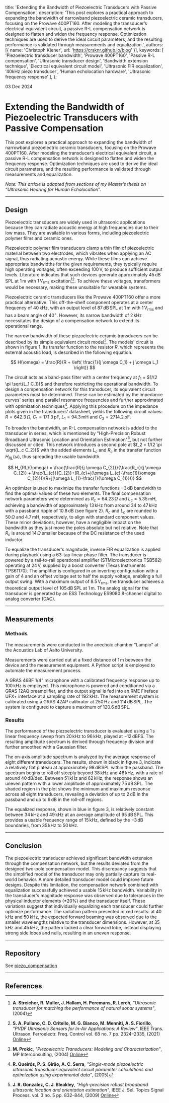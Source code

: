   title: 'Extending the Bandwidth of Piezoelectric Transducers with Passive Compensation',
  description: 'This post explores a practical approach to expanding the bandwidth of narrowband piezoelectric ceramic transducers, focusing on the Prowave 400PT160. After modeling the transducer’s electrical equivalent circuit, a passive R-L compensation network is designed to flatten and widen the frequency response. Optimization techniques are used to derive the ideal circuit parameters, and the resulting performance is validated through measurements and equalization.',
  authors: [{ name: 'Christoph Kiener', url: 'https://crsknr.github.io/blog' }],
  keywords: [
    'Piezoelectric transducer bandwidth',
    'Prowave 400PT160',
    'Passive R-L compensation',
    'Ultrasonic transducer design',
    'Bandwidth extension technique',
    'Electrical equivalent circuit model',
    'Ultrasonic FIR equalization',
    '40kHz piezo transducer',
    'Human echolocation hardware',
    'Ultrasonic frequency response'
  ],
};

03 Dec 2024

# Extending the Bandwidth of Piezoelectric Transducers with Passive Compensation

This post explores a practical approach to expanding the bandwidth of narrowband piezoelectric ceramic transducers, focusing on the Prowave 400PT160. After modeling the transducer’s electrical equivalent circuit, a passive R-L compensation network is designed to flatten and widen the frequency response. Optimization techniques are used to derive the ideal circuit parameters, and the resulting performance is validated through measurements and equalization.

*Note: This article is adapted from sections of my Master’s thesis on “Ultrasonic Hearing for Human Echolocation”.*

---

## Design

Piezoelectric transducers are widely used in ultrasonic applications because they can radiate acoustic energy at high frequencies due to their low mass. They are available in various forms, including piezoelectric polymer films and ceramic ones.
 
Piezoelectric polymer film transducers clamp a thin film of piezoelectric material between two electrodes, which vibrates when applying an AC signal, thus radiating acoustic energy. While these films can achieve appropriate bandwidths for the given requirements, they typically require high operating voltages, often exceeding $100\, \mathrm{V}$, to produce sufficient output levels. Literature indicates that such devices generate approximately $45\, \mathrm{dB\, SPL}$ at $1\, \mathrm{m}$ with  $1\, \mathrm{V_{rms}}$ excitation[^1][^2]. To achieve these voltages, transformers would be necessary, making these unsuitable for wearable systems.

Piezoelectric ceramic transducers like the Prowave 400PT160 offer a more practical alternative. This off-the-shelf component operates at a center frequency of $40\, \mathrm{kHz}$, with an output level of $87\, \mathrm{dB\, SPL}$ at $1\, \mathrm{m}$ with  $1\, \mathrm{V_{rms}}$ and has a beam angle of $40^\circ$. However, its narrow bandwidth of $2\, \mathrm{kHz}$ necessitates the design of a compensation network to extend its operational range.

The narrow bandwidth of these piezoelectric ceramic transducers can be described by its simple equivalent circuit model[^3]. The models' circuit is shown in figure 1. Its transfer function to the resistor $R$, which represents the external acoustic load, is described in the following equation.

$$
H(\omega) = \frac{R}{R + \left( \frac{1}{j \omega C_1} + j \omega L_1 \right)}
$$

<div className="w-full flex justify-center my-8">
  <Cover
    src="/blog/blog/compensating-piezoelectric-transducers/piezo_equivalent_circuit.svg"
    alt="Equivalent circuit of the piezoelectric transducer."
    caption="Figure 1: Equivalent circuit of the piezoelectric transducer."
  />
</div>

The circuit acts as a band-pass filter with a center frequency at $f_1$ = $1/(2 \pi \sqrt{L_1 C_1})$ and therefore restricting the operational bandwidth. To design a compensation network for this transducer, its equivalent circuit parameters must be determined. These can be estimated by the impedance curves' series and parallel resonance frequencies and further approximated with optimization techniques[^4]. Applying this procedure on the impedance plots given in the transducers' datasheet, yields the following circuit values: $R = 642.3\, \Omega$, $C_1 = 171.3\, \mathrm{pF}$, $L_1 = 94.3\, \mathrm{mH}$ and $C_2 = 2714.2\, \mathrm{pF}$.

To broaden the bandwidth, an R-L compensation network is added to the transducer in series, which is mentioned by "High-Precision Robust Broadband Ultrasonic Location and Orientation Estimation"[^5], but not further discussed or cited. This network introduces a second pole at $f_2 = 1/(2 \pi \sqrt{L_c C_2})$ with the added elements $L_c$ and $R_c$ in the transfer function $H_{RL}(\omega)$, thus spreading the usable bandwidth.

$$
H_{RL}(\omega) = \frac{\frac{R}{j \omega C_{2}}}{\frac{R_c}{j \omega C_{2}} + \frac{L_{c}}{C_{2}}+(R_{c}+j(\omega L_{c}-\frac{1}{\omega C_{2}}))(R+j(\omega L_{1}-\frac{1}{\omega C_{1}}))}
$$

An optimizer is used to maximize the transfer functions $-3\, \mathrm{dB}$ bandwidth to find the optimal values of these two elements. The final compensation network parameters were determined as $R_c = 64.23\, \Omega$ and $L_c = 5.35\, \mathrm{mH}$, achieving a bandwidth of approximately $13\, \mathrm{kHz}$ from around $34$ to $47\, \mathrm{kHz}$ with a passband ripple of $10.8\, \mathrm{dB}$ (see figure 2). $R_c$ and $L_c$ are rounded to $50\, \Omega$ and $4.7\, \mathrm{mH}$, respectively, to align with standard component values. These minor deviations, however, have a negligible impact on the bandwidth as they just move the poles absolute but not relative. Note that $R_c$ is around $14\, \Omega$ smaller because of the DC resistance of the used inductor.

<div className="w-full flex justify-center my-8">
  <Cover
    src="/blog/blog/compensating-piezoelectric-transducers/piezo_transfer_function.svg"
    alt="Compensated and uncompensated transfer function to the external acoustic load R of the Prowave 400PT160 after to the equivalent circuit model."
    caption="Figure 2: Compensated and uncompensated transfer function to the external acoustic load R of the Prowave 400PT160 after to the equivalent circuit model."
  />
</div>

To equalize the transducer's magnitude, inverse FIR equalization is applied during playback using a 63-tap linear phase filter. The transducer is powered by a rail-to-rail operational amplifier (STMicroelectronics TSB582) operating at $24\, \mathrm{V}$, supplied by a boost converter (Texas Instruments TPS61170). The amplifier is configured in an inverting configuration with a gain of 4 and an offset voltage set to half the supply voltage, enabling a full output swing. With a maximum output of $8.5\, \mathrm{V_{rms}}$, the transducer achieves a theoretical output level of $105\, \mathrm{dB\, SPL}$ at $1\, \mathrm{m}$. The analog signal for the transducer is generated by an ESS Technology ES9080 8-channel digital to analog converter (DAC).

---

## Measurements

### Methods

The measurements were conducted in the anechoic chamber "Lampio" at the Acoustics Lab of Aalto University.

Measurements were carried out at a fixed distance of $1\, \mathrm{m}$ between the device and the measurement equipment. A Python script is employed to automate the measurement process.

A GRAS 46BF 1/4" microphone with a calibrated frequency response up to $100\, \mathrm{kHz}$ is employed. This microphone is powered and conditioned via a GRAS 12AQ preamplifier, and the output signal is fed into an RME Fireface UFX+ interface at a sampling rate of $192\, \mathrm{kHz}$. The measurement system is calibrated using a GRAS 42AP calibrator at $250\, \mathrm{Hz}$ and $114\, \mathrm{dB\, SPL}$. The system is configured to capture a maximum of $120.6\, \mathrm{dB\, SPL}$.

### Results

The performance of the piezoelectric transducer is evaluated using a $1 \, \mathrm{s}$ linear frequency sweep from $20\, \mathrm{kHz}$ to $96\, \mathrm{kHz}$, played at $-12\, \mathrm{dBFS}$. The resulting amplitude spectrum is derived through frequency division and further smoothed with a Gaussian filter.

<div className="w-full flex justify-center my-8">
  <Cover
    src="/blog/blog/compensating-piezoelectric-transducers/piezo_as_eq.svg"
    alt="Amplitude spectrum of the average of eight different piezoelectric transducers."
    caption="Figure 3: Amplitude spectrum of the average of eight different piezoelectric transducers. Black: unequalized. Blue: equalized."
  />
</div>

The on-axis amplitude spectrum is analyzed by the average response of eight different transducers. The results, shown in black in figure 3, indicate a relatively flat plateau at approximately $98\, \mathrm{dB\, SPL}$ within the passband. The spectrum begins to roll off steeply beyond $38\, \mathrm{kHz}$ and $46\, \mathrm{kHz}$, with a rate of around $40\, \mathrm{dB/dec}$. Between $51\, \mathrm{kHz}$ and $62\, \mathrm{kHz}$, the response shows an uneven pattern with a lower amplitude of approximately $75\, \mathrm{dB\, SPL}$. The shaded region in the plot shows the minimum and maximum response across all eight transducers, revealing a deviation of up to $2\, \mathrm{dB}$ in the passband and up to $9\, \mathrm{dB}$ in the roll-off regions.

The equalized response, shown in blue in figure 3, is relatively constant between $34\, \mathrm{kHz}$ and $49\, \mathrm{kHz}$ at an average amplitude of $95\, \mathrm{dB\, SPL}$. This provides a usable frequency range of $15\, \mathrm{kHz}$, defined by the $-3\, \mathrm{dB}$ boundaries, from $35\, \mathrm{kHz}$ to $50\, \mathrm{kHz}$.

---

## Conclusion

The piezoelectric transducer achieved significant bandwidth extension through the compensation network, but the results deviated from the designed two-pole compensation model. This discrepancy suggests that the simplified model of the transducer may only partially capture its real-world behavior. A more detailed transducer model could improve future designs. Despite this limitation, the compensation network combined with equalization successfully achieved a usable $15\, \mathrm{kHz}$ bandwidth. Variability in the transducer's magnitude response was observed due to tolerances in the physical inductor elements ($\pm 20\%$) and the transducer itself. These variations suggest that individually equalizing each transducer could further optimize performance. The radiation pattern presented mixed results: at $40\, \mathrm{kHz}$ and $50\, \mathrm{kHz}$, the expected forward beaming was observed due to the smaller wavelengths relative to the transducer dimensions. However, at $35\, \mathrm{kHz}$ and $45\, \mathrm{kHz}$, the pattern lacked a clear forward lobe, instead displaying strong side lobes and nulls, resulting in an uneven response.

---

## Repository

See [piezo_compensation](https://github.com/crsknr/piezo_compensation)

---

## References
[^1]: **A. Streicher, R. Muller, J. Hallam, H. Peremans, R. Lerch**, *"Ultrasonic transducer for matching the performance of natural sonar systems"*, (2004)
[^2]:  **S. A. Pullano, C. D. Critello, M. G. Bianco, M. Menniti, A. S. Fiorillo**, *"PVDF Ultrasonic Sensors for In-Air Applications: A Review"*, IEEE Trans. Ultrason. Ferroelectr. Freq. Control vol. 68 no. 7 pp. 2324–2335, (2021) [Online](https://ieeexplore.ieee.org/document/9424615)
[^3]: **M. Prokic**, _"Piezoelectric Transducers: Modeling and Characterization"_, MP Interconsulting, (2004) [Online](https://books.google.com/books?id=0ENvGwAACAAJ)
[^4]: **R. Queirós, P. S. Girão, A. C. Serra**, *"Single-mode piezoelectric ultrasonic transducer equivalent circuit parameter calculations and optimization using experimental data"*, (2005)
[^5]: **J. R. Gonzalez, C. J. Bleakley**, *"High-precision robust broadband ultrasonic location and orientation estimation"*, IEEE J. Sel. Topics Signal Process. vol. 3 no. 5 pp. 832–844, (2009) [Online](http://ieeexplore.ieee.org/document/5290377/)